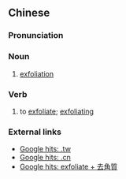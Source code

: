 {{also|去角质}}
==Chinese==
{{zh-forms|s=去角质|type=12}}

===Pronunciation===
{{zh-pron
|m=qùjiǎozhí
|cat=n,v
}}

===Noun===
{{zh-noun}}

# [[exfoliation]]

===Verb===
{{zh-verb}}

# to [[exfoliate]]; [[exfoliating]]

===External links===
* [http://www.google.com.tw/search?as_q=&hl=zh-TW&num=10&btnG=Google+%E6%90%9C%E5%B0%8B&as_epq=%E5%8E%BB%E8%A7%92%E8%B3%AA&as_oq=&as_eq=&lr=&as_ft=i&as_filetype=&as_qdr=all&as_occt=any&as_dt=i&as_sitesearch=.tw&as_rights=&safe=images Google hits: .tw]
* [http://www.google.cn/search?as_q=&complete=1&hl=zh-CN&num=10&btnG=Google+%E6%90%9C%E7%B4%A2&as_epq=%E5%8E%BB%E8%A7%92%E8%B4%A8&as_oq=&as_eq=&lr=&as_ft=i&as_filetype=&as_qdr=all&as_occt=any&as_dt=i&as_sitesearch=.cn&as_rights= Google hits: .cn]
* [http://www.google.com.tw/search?as_q=exfoliate&hl=zh-TW&num=10&btnG=Google+%E6%90%9C%E5%B0%8B&as_epq=%E5%8E%BB%E8%A7%92%E8%B3%AA&as_oq=&as_eq=&lr=&as_ft=i&as_filetype=&as_qdr=all&as_occt=any&as_dt=i&as_sitesearch=&as_rights=&safe=images Google hits: exfoliate + 去角質]